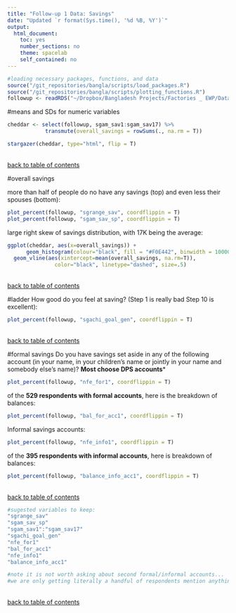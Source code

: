 ```yaml
---
title: "Follow-up 1 Data: Savings"
date: "Updated `r format(Sys.time(), '%d %B, %Y')`"
output: 
  html_document:
    toc: yes
    number_sections: no
    theme: spacelab
    self_contained: no
---
```

```r
#loading necessary packages, functions, and data
source("/git_repositories/bangla/scripts/load_packages.R")
source("/git_repositories/bangla/scripts/plotting_functions.R")
followup <- readRDS("~/Dropbox/Bangladesh Projects/Factories _ EWP/Data/follow-up 1/in_process_data/cleaned_followup1.RDS")
```

#means and SDs
for numeric variables
```r
cheddar <- select(followup, sgam_sav1:sgam_sav17) %>% 
            transmute(overall_savings = rowSums(., na.rm = T))
```

```r
stargazer(cheddar, type="html", flip = T)
```

\
[back to table of contents](#TOC)

#overall savings

more than half of people do no have any savings (top) and even less their spouses (bottom):
```r
plot_percent(followup, "sgrange_sav", coordflippin = T)
plot_percent(followup, "sgam_sav_sp", coordflippin = T)
```

large right skew of savings distribution, with 17K being the average:
```r
ggplot(cheddar, aes(x=overall_savings)) + 
      geom_histogram(colour="black", fill = "#F0E442", binwidth = 100000) + 
  geom_vline(aes(xintercept=mean(overall_savings, na.rm=T)),   
               color="black", linetype="dashed", size=.5)
```

\
[back to table of contents](#TOC)


#ladder
How good do you feel at saving? (Step 1 is really bad Step 10 is excellent):
```r
plot_percent(followup, "sgachi_goal_gen", coordflippin = T)
```

\
[back to table of contents](#TOC)

#formal savings
Do you have savings set aside in any of the following account (in your name, in your children's name or jointly in  your name and somebody else's name)? **Most choose DPS accounts***
```r
plot_percent(followup, "nfe_for1", coordflippin = T)
```

of the **529 respondents with formal accounts**, here is the breakdown of balances:
```r
plot_percent(followup, "bal_for_acc1", coordflippin = T)
```

Informal savings accounts: 
```r
plot_percent(followup, "nfe_info1", coordflippin = T)
```

of the **395 respondents with informal accounts**, here is breakdown of balances: 
```r
plot_percent(followup, "balance_info_acc1", coordflippin = T)
```


\
[back to table of contents](#TOC)


```r
#sugested variables to keep:
"sgrange_sav"   
"sgam_sav_sp"   
"sgam_sav1":"sgam_sav17"
"sgachi_goal_gen"       
"nfe_for1"            
"bal_for_acc1"
"nfe_info1"             
"balance_info_acc1"     

#note it is not worth asking about second formal/informal accounts...
#we are only getting literally a handful of respondents mention anything

```


\
[back to table of contents](#TOC)




